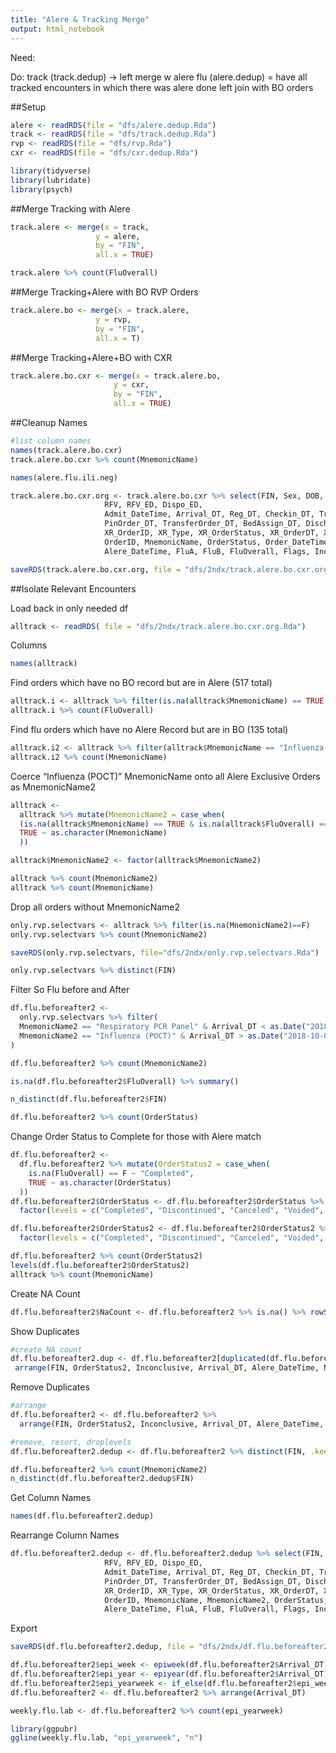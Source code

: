```yaml
---
title: "Alere & Tracking Merge"
output: html_notebook
---
```


Need: 


Do:
track (track.dedup) -> left merge w alere flu (alere.dedup) = have all tracked encounters in which there was alere done
left join with BO orders 

##Setup
```r
alere <- readRDS(file = "dfs/alere.dedup.Rda")
track <- readRDS(file = "dfs/track.dedup.Rda")
rvp <- readRDS(file = "dfs/rvp.Rda")
cxr <- readRDS(file = "dfs/cxr.dedup.Rda")

library(tidyverse)
library(lubridate)
library(psych)
```

##Merge Tracking with Alere
```r
track.alere <- merge(x = track,
                   y = alere,
                   by = "FIN",
                   all.x = TRUE)

track.alere %>% count(FluOverall)
```

##Merge Tracking+Alere with BO RVP Orders
```r
track.alere.bo <- merge(x = track.alere,
                   y = rvp,
                   by = "FIN",
                   all.x = T)
```

##Merge Tracking+Alere+BO with CXR
```r
track.alere.bo.cxr <- merge(x = track.alere.bo,
                       y = cxr,
                       by = "FIN",
                       all.x = TRUE)
```

##Cleanup Names
```r
#list column names
names(track.alere.bo.cxr)
track.alere.bo.cxr %>% count(MnemonicName)

```

```r
names(alere.flu.ili.neg)
```


```r
track.alere.bo.cxr.org <- track.alere.bo.cxr %>% select(FIN, Sex, DOB, Age,
                     RFV, RFV_ED, Dispo_ED,
                     Admit_DateTime, Arrival_DT, Reg_DT, Checkin_DT, TriageStart_DT, MDAssigned_DT, 
                     PinOrder_DT, TransferOrder_DT, BedAssign_DT, DischargeDecision_DT, Checkout_DT, Discharge_DateTime,
                     XR_OrderID, XR_Type, XR_OrderStatus, XR_OrderDT, XR_OrderCompleteDT,
                     OrderID, MnemonicName, OrderStatus, Order_DateTime, OrderComplete_DateTime, 
                     Alere_DateTime, FluA, FluB, FluOverall, Flags, Inconclusive)

saveRDS(track.alere.bo.cxr.org, file = "dfs/2ndx/track.alere.bo.cxr.org.Rda")
```


##Isolate Relevant Encounters

Load back in only needed df
```r
alltrack <- readRDS( file = "dfs/2ndx/track.alere.bo.cxr.org.Rda")
```

Columns
```r
names(alltrack)
```


Find orders which have no BO record but are in Alere (517 total)
```r
alltrack.i <- alltrack %>% filter(is.na(alltrack$MnemonicName) == TRUE & is.na(alltrack$FluOverall) == FALSE)
alltrack.i %>% count(FluOverall)
```

Find flu orders which have no Alere Record but are in BO (135 total)
```r
alltrack.i2 <- alltrack %>% filter(alltrack$MnemonicName == "Influenza (POCT)" & is.na(alltrack$FluOverall) == TRUE)
alltrack.i2 %>% count(MnemonicName)
```

Coerce "Influenza (POCT)" MnemonicName onto all Alere Exclusive Orders as MnemonicName2
```r
alltrack <- 
  alltrack %>% mutate(MnemonicName2 = case_when(
  (is.na(alltrack$MnemonicName) == TRUE & is.na(alltrack$FluOverall) == FALSE) ~ "Influenza (POCT)",
  TRUE ~ as.character(MnemonicName)
  ))

alltrack$MnemonicName2 <- factor(alltrack$MnemonicName2)

alltrack %>% count(MnemonicName2)
alltrack %>% count(MnemonicName)

```

Drop all orders without MnemonicName2
```r
only.rvp.selectvars <- alltrack %>% filter(is.na(MnemonicName2)==F)
only.rvp.selectvars %>% count(MnemonicName2)

saveRDS(only.rvp.selectvars, file="dfs/2ndx/only.rvp.selectvars.Rda")

only.rvp.selectvars %>% distinct(FIN)
```



Filter So Flu before and After
```r
df.flu.beforeafter2 <- 
  only.rvp.selectvars %>% filter(
  MnemonicName2 == "Respiratory PCR Panel" & Arrival_DT < as.Date("2018-10-01")|
  MnemonicName2 == "Influenza (POCT)" & Arrival_DT > as.Date("2018-10-01")
)

df.flu.beforeafter2 %>% count(MnemonicName2)

is.na(df.flu.beforeafter2$FluOverall) %>% summary()

n_distinct(df.flu.beforeafter2$FIN)

df.flu.beforeafter2 %>% count(OrderStatus)
```

Change Order Status to Complete for those with Alere match
```r
df.flu.beforeafter2 <- 
  df.flu.beforeafter2 %>% mutate(OrderStatus2 = case_when(
    is.na(FluOverall) == F ~ "Completed",
    TRUE ~ as.character(OrderStatus)
  ))
df.flu.beforeafter2$OrderStatus <- df.flu.beforeafter2$OrderStatus %>% 
  factor(levels = c("Completed", "Discontinued", "Canceled", "Voided", "Voided With Results"))

df.flu.beforeafter2$OrderStatus2 <- df.flu.beforeafter2$OrderStatus2 %>% 
  factor(levels = c("Completed", "Discontinued", "Canceled", "Voided", "Voided With Results"))

df.flu.beforeafter2 %>% count(OrderStatus2)
levels(df.flu.beforeafter2$OrderStatus2)
alltrack %>% count(MnemonicName)
```

Create NA Count
```r
df.flu.beforeafter2$NaCount <- df.flu.beforeafter2 %>% is.na() %>% rowSums()
```


Show Duplicates
```r
#create NA count
df.flu.beforeafter2.dup <- df.flu.beforeafter2[duplicated(df.flu.beforeafter2$FIN)|duplicated(df.flu.beforeafter2$FIN, fromLast = TRUE),] %>% #show encounters with duplicate FIN
 arrange(FIN, OrderStatus2, Inconclusive, Arrival_DT, Alere_DateTime, NaCount) #sort so inconclusive before postive before negative before invalid
```


Remove Duplicates
```r
#arrange
df.flu.beforeafter2 <- df.flu.beforeafter2 %>%
  arrange(FIN, OrderStatus2, Inconclusive, Arrival_DT, Alere_DateTime, NaCount)

#remove, resort, droplevels
df.flu.beforeafter2.dedup <- df.flu.beforeafter2 %>% distinct(FIN, .keep_all = TRUE) %>% arrange(Arrival_DT) %>% droplevels()

df.flu.beforeafter2 %>% count(MnemonicName2)
n_distinct(df.flu.beforeafter2.dedup$FIN)
```

Get Column Names
```r
names(df.flu.beforeafter2.dedup)
```

Rearrange Column Names
```r
df.flu.beforeafter2.dedup <- df.flu.beforeafter2.dedup %>% select(FIN, Sex, DOB, Age,
                     RFV, RFV_ED, Dispo_ED,
                     Admit_DateTime, Arrival_DT, Reg_DT, Checkin_DT, TriageStart_DT, MDAssigned_DT, 
                     PinOrder_DT, TransferOrder_DT, BedAssign_DT, DischargeDecision_DT, Checkout_DT, Discharge_DateTime,
                     XR_OrderID, XR_Type, XR_OrderStatus, XR_OrderDT, XR_OrderCompleteDT,
                     OrderID, MnemonicName, MnemonicName2, OrderStatus, OrderStatus2, Order_DateTime, OrderComplete_DateTime, 
                     Alere_DateTime, FluA, FluB, FluOverall, Flags, Inconclusive)
```


Export
```r
saveRDS(df.flu.beforeafter2.dedup, file = "dfs/2ndx/df.flu.beforeafter2.dedup.Rda")
```


```r
df.flu.beforeafter2$epi_week <- epiweek(df.flu.beforeafter2$Arrival_DT)
df.flu.beforeafter2$epi_year <- epiyear(df.flu.beforeafter2$Arrival_DT)
df.flu.beforeafter2$epi_yearweek <- if_else(df.flu.beforeafter2$epi_week<10, paste(df.flu.beforeafter2$epi_year, "-0", df.flu.beforeafter2$epi_week, sep = ""), paste(df.flu.beforeafter2$epi_year, df.flu.beforeafter2$epi_week, sep = "-"))
df.flu.beforeafter2 <- df.flu.beforeafter2 %>% arrange(Arrival_DT)

weekly.flu.lab <- df.flu.beforeafter2 %>% count(epi_yearweek)

library(ggpubr)
ggline(weekly.flu.lab, "epi_yearweek", "n")
```




